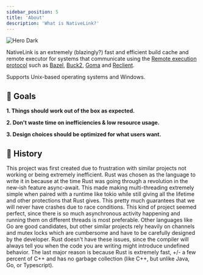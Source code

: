 ```yaml
---
sidebar_position: 5
title: 'About'
description: 'What is NativeLink?'
---
```


<img
  className="hidden dark:block"
  src="/img/hero-dark.png"
  alt="Hero Dark"
/>

NativeLink is an extremely (blazingly?) fast and efficient build cache and
remote executor for systems that communicate using the [Remote execution
protocol](https://github.com/bazelbuild/remote-apis/blob/main/build/bazel/remote/execution/v2/remote_execution.proto)
such as [Bazel](https://bazel.build), [Buck2](https://buck2.build),
[Goma](https://chromium.googlesource.com/infra/goma/client/) and
[Reclient](https://github.com/bazelbuild/reclient).

Supports Unix-based operating systems and Windows.

## 🎯 Goals

**1. Things should work out of the box as expected.**

**2. Don't waste time on inefficiencies &amp; low resource usage.**

**3. Design choices should be optimized for what users want.**

## 🏺 History

This project was first created due to frustration with similar projects not
working or being extremely inefficient. Rust was chosen as the language to
write it in because at the time Rust was going through a revolution in the
new-ish feature async-await. This made making multi-threading extremely
simple when paired with a runtime like tokio while still giving all the
lifetime and other protections that Rust gives. This pretty much guarantees
that we will never have crashes due to race conditions. This kind of project
seemed perfect, since there is so much asynchronous activity happening and
running them on different threads is most preferable. Other languages like
Go are good candidates, but other similar projects rely heavily on channels
and mutex locks which are cumbersome and have to be carefully designed by
the developer. Rust doesn't have these issues, since the compiler will
always tell you when the code you are writing might introduce undefined
behavior. The last major reason is because Rust is extremely fast, +/- a
few percent of C++ and has no garbage collection (like C++, but unlike Java,
Go, or Typescript).
